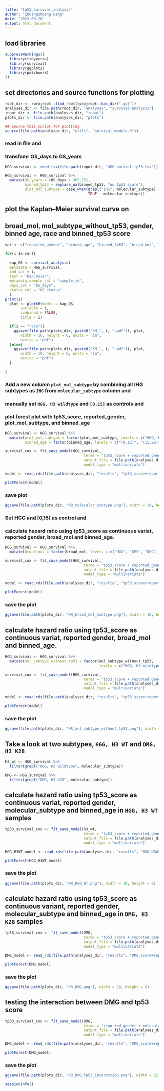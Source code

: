 ```yaml
---
title: "tp53_survival_analysis"
author: "Zhuangzhuang Geng"
date: "2023-09-20"
output: html_document
---
```



## load libraries

```r
suppressWarnings({
  library(tidyverse)
  library(survival)
  library(ggplot2)
  library(patchwork)
})
```

## set directories and source functions for plotting 

```r
root_dir <- rprojroot::find_root(rprojroot::has_dir(".git"))
analyses_dir <- file.path(root_dir, "analyses", "survival-analysis")
input_dir <- file.path(analyses_dir, "input")
plots_dir <- file.path(analyses_dir, "plots")

## source this script for plotting
source(file.path(analyses_dir, "utils", "survival_models.R"))
```

### read in file and
### transfomr OS_days to OS_years

```r
HGG_survival <- read_tsv(file.path(input_dir, "HGG_survial_tp53.tsv"))

HGG_survival <- HGG_survival %>%
  mutate(OS_years = (OS_days / 365.25), 
         binned_tp53 = replace_na(binned_tp53, "no tp53 score"), 
         plot_mol_subtype = case_when(grepl("IHG", molecular_subtype) ~ "IHG", 
                                      TRUE ~ molecular_subtype))

```

## plot the Kaplan–Meier survival curve on 
## broad_mol, mol_subtype_without_tp53, gender, binned age, race and binned_tp53 score

```r
var <- c("reported_gender", "binned_age", "binned_tp53", "broad_mol", "mol_subtype_without_tp53", "race")

for(i in var){
  
  kap_OS <- survival_analysis(
  metadata = HGG_survival, 
  ind_var = i,
  test = "kap.meier",
  metadata_sample_col = "sample_id",
  days_col = "OS_days",
  status_col = "OS_status"
  )
print(i)
  plot <- plotKM(model = kap_OS, 
       variable = i, 
       combined = FALSE, 
       title = i)

  if(i == "race"){
    ggsave(file.path(plots_dir, paste0("KM_", i, ".pdf")), plot, 
       width = 16, height = 6, units = "in", 
       device = "pdf")
  }else{
    ggsave(file.path(plots_dir, paste0("KM_", i, ".pdf")), plot, 
       width = 10, height = 6, units = "in", 
       device = "pdf")
  }
  
}

```

### Add a new column `plot_mol_subtype` by combining all IHG subtypes as `IHG` from `molecular_subtype` column and 
### manually set `HGG, H3 wildtype` and `[0,15]` as controls and
### plot forest plot with tp53_score, reported_gender, plot_mol_subtype, and binned_age

```r

HGG_survival <- HGG_survival %>% 
  mutate(plot_mol_subtype = factor(plot_mol_subtype, levels = c("HGG, H3 wildtype", "HGG, H3 wildtype, TP53", "HGG, IDH", "HGG, IDH, TP53", "HGG, To be classified", "DMG, H3 K28", "DMG, H3 K28, TP53", "DHG, H3 G35, TP53", "IHG", "PXA")),
         binned_age = factor(binned_age, levels = c("[0,15]", "(15,26]", "(26,40]", "not reported")))

survival_cox <- fit_save_model(HGG_survival, 
                                    terms = "tp53_score + reported_gender + plot_mol_subtype + binned_age", 
                                    output_file = file.path(analyses_dir, "results", "tp53_score+reported_gender+mol_subtype+binned_age.RDS"), 
                                    model_type = "multivariate")

model <- read_rds(file.path(analyses_dir, "results", "tp53_score+reported_gender+mol_subtype+binned_age.RDS"))

plotForest(model)

```

### save plot

```r

ggsave(file.path(plots_dir, "HR_molecular_subtype.png"), width = 10, height = 6)

```

### Set HGG and [0,15] as control and  
### calculate hazard ratio using tp53_score as continuous variat, reported gender, broad_mol and binned_age.

```r
HGG_survival <- HGG_survival %>% 
  mutate(broad_mol = factor(broad_mol, levels = c("HGG", "DMG", "DHG",  "IHG", "PXA")))

survival_cox <- fit_save_model(HGG_survival, 
                                    terms = "tp53_score + reported_gender + broad_mol + binned_age", 
                                    output_file = file.path(analyses_dir, "results", "tp53_score+reported_gender+broad_mol+binned_age.RDS"), 
                                    model_type = "multivariate")

model <- read_rds(file.path(analyses_dir, "results", "tp53_score+reported_gender+broad_mol+binned_age.RDS"))

plotForest(model)

```

### save the plot

```r

ggsave(file.path(plots_dir, "HR_broad_mol_subtype.png"), width = 10, height = 6)

```

## calculate hazard ratio using tp53_score as continuous variat, reported gender, broad_mol and binned_age.

```r
HGG_survival <- HGG_survival %>% 
  mutate(mol_subtype_without_tp53 = factor(mol_subtype_without_tp53, 
                                           levels = c("HGG, H3 wildtype", "DMG, H3 K28", "DHG, H3 G35", "HGG, To be classified", "HGG, IDH", "IHG", "PXA")))

survival_cox <- fit_save_model(HGG_survival, 
                                    terms = "tp53_score + reported_gender + mol_subtype_without_tp53 + binned_age", 
                                    output_file = file.path(analyses_dir, "results", "tp53_score+reported_gender+mol_subtype_without_tp53+binned_age.RDS"), 
                                    model_type = "multivariate")

model <- read_rds(file.path(analyses_dir, "results", "tp53_score+reported_gender+mol_subtype_without_tp53+binned_age.RDS"))

plotForest(model)

```

### save the plot

```r

ggsave(file.path(plots_dir, "HR_mol_subtype_without_tp53.png"), width = 10, height = 6)

```


## Take a look at two subtypes, `HGG, H3 WT` and `DMG, H3 K28`

```r
h3_wt <- HGG_survival %>% 
  filter(grepl("HGG, H3 wildtype", molecular_subtype))

DMG <- HGG_survival %>%
  filter(grepl("DMG, H3 K28", molecular_subtype))

```

## calculate hazard ratio using tp53_score as continuous variat, reported gender, molecular_subtype and binned_age in `HGG, H3 WT` samples

```r

tp53_survival_cox <- fit_save_model(h3_wt, 
                                    terms = "tp53_score + reported_gender + molecular_subtype + binned_age", 
                                    output_file = file.path(analyses_dir, "results", "HGG_H3WT_score+reported_gender+molecular_subtype+binned_age.RDS"), 
                                    model_type = "multivariate")

HGG_H3WT_model <- read_rds(file.path(analyses_dir, "results", "HGG_H3WT_score+reported_gender+molecular_subtype+binned_age.RDS"))

plotForest(HGG_H3WT_model)

```

### save the plot

```r

ggsave(file.path(plots_dir, "HR_HGG_WT.png"), width = 10, height = 6)

```


## calculate hazard ratio using tp53_score as continuous variant, reported gender, molecular_subtype and binned_age in `DMG, H3 K28` samples

```r

tp53_survival_cox <- fit_save_model(DMG, 
                                    terms = "tp53_score + reported_gender + molecular_subtype + binned_age", 
                                    output_file = file.path(analyses_dir, "results", "DMG_score+reported_gender+molecular_subtype+binned_age.RDS"), 
                                    model_type = "multivariate")

DMG_model <- read_rds(file.path(analyses_dir, "results", "DMG_score+reported_gender+molecular_subtype+binned_age.RDS"))

plotForest(DMG_model)

```

### save the plot

```r

ggsave(file.path(plots_dir, "HR_DMG.png"), width = 10, height = 6)

```


## testing the interaction between DMG and tp53 score

```r
tp53_survival_cox <- fit_save_model(DMG, 
                                    terms = "reported_gender + molecular_subtype * tp53_score + binned_age", 
                                    output_file = file.path(analyses_dir, "results", "DMG_score+reported_gender+molecular_subtype*tp53+binned_age.RDS"), 
                                    model_type = "multivariate")

DMG_model <- read_rds(file.path(analyses_dir, "results", "DMG_score+reported_gender+molecular_subtype*tp53+binned_age.RDS"))

plotForest(DMG_model)

```

### save the plot

```r

ggsave(file.path(plots_dir, "HR_DMG_tp53_interaction.png"), width = 15, height = 6)

```

```r
sessionInfo()

```